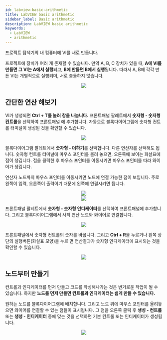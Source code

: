 ```yaml
---
id: labview-basic-arithmetic
title: LabVIEW basic arithmetic
sidebar_label: Basic arithmetic
description: LabVIEW basic arithmetic
keywords:
  - LabVIEW
  - arithmetic
---
```



프로젝트 탐색기의 내 컴퓨터에 VI를 새로 만듭니다.

프로젝트에 장치가 여러 개 존재할 수 있습니다. 만약 A, B, C 장치가 있을 때, **A에 VI를 만들면 그 VI는 A에서 실행**되고, **B에 만들면 B에서 실행**됩니다. 따라서 A, B에 각각 만든 VI는 개별적으로 실행되며, 서로 충돌하지 않습니다.

<center>
  <img src={useBaseUrl('img/lang/labview/labview-add-vi.gif')} />
</center>

## 간단한 연산 해보기

VI가 생성되면 **Ctrl + T를 눌러 창을 나눕니다.** 프론트패널 팔레트에서 **숫자형 - 숫자형 컨트롤**을 선택하여 프론트패널 에 추가합니다. 자동으로 블록다이어그램에 숫자형 컨트롤 터미널이 생성된 것을 확인할 수 있습니다.

<center>
  <img src={useBaseUrl('img/lang/labview/labview-num-control.gif')} />
</center>

블록다이어그램 팔레트에서 **숫자형 - 더하기**를 선택합니다. 다른 연산자를 선택해도 됩니다. 숫자형 컨트롤 터미널에 마우스 포인터를 올려 놓으면, 오른쪽에 보이는 화살표에 점이 생깁니다. 점을 클릭한 후 마우스 포인터를 이동시키면 마우스 포인터를 따라 와이어가 생깁니다.

연산자 노드까지 마우스 포인터를 이동시키면 노드에 연결 가능한 점이 보입니다. 주로 왼쪽이 입력, 오른쪽이 출력이기 때문에 왼쪽에 연결시키면 됩니다.

<center>
  <img src={useBaseUrl('img/lang/labview/labview-node-connection1.gif')} />
</center>

<center>
  <img src={useBaseUrl('img/lang/labview/labview-node-connection2.gif')} />
</center>

프론트패널 팔레트에서 **숫자형 - 숫자형 인디케이터**를 선택하여 프론트패널에 추가합니다. 그리고 블록다이어그램에서 사칙 연산 노드와 와이어로 연결합니다.

<center>
  <img src={useBaseUrl('img/lang/labview/labview-num-indicator.gif')} />
</center>

프론트패널에서 숫자형 컨트롤의 숫자를 바꿉니다. 그리고 **Ctrl + R**을 누르거나 왼쪽 상단의 실행버튼(화살표 모양)을 누르 면 연산결과가 숫자형 인디케이터에 표시되는 것을 확인할 수 있습니다.

<center>
  <img src={useBaseUrl('img/lang/labview/labivew-execute-vi.gif')} />
</center>

## 노드부터 만들기

컨트롤과 인디케이터를 먼저 만들고 코드를 작성해나가는 것은 번거로운 작업이 될 수 있습니다. 하지만 **노드를 먼저 만들면 컨트롤과 인디케이터는 쉽게 만들 수 있습니다.**

원하는 노드를 블록다이어그램에 배치합니다. 그리고 노드 위에 마우스 포인터를 올려놓으면 와이어를 연결할 수 있는 점들이 표시됩니다. 그 점을 오른쪽 클릭 후 **생성 - 컨트롤** 또는 **생성 - 인디케이터** 중에 맞는 것을 선택하면 기본 컨트롤 또는 인디케이터가 생성됩니다.

<center>
  <img src={useBaseUrl('img/lang/labview/labview-node-auto-create.gif')} />
</center>
